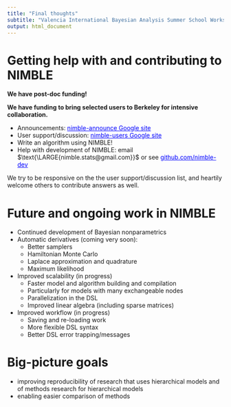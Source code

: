 ```yaml
---
title: "Final thoughts"
subtitle: "Valencia International Bayesian Analysis Summer School Workshop"
output: html_document
---
```


# Getting help with and contributing to NIMBLE

**We have post-doc funding!**

**We have funding to bring selected users to Berkeley for intensive collaboration.**

 - Announcements: <a href="https://groups.google.com/forum/#!forum/nimble-announce" target="_blank" style="color: blue">nimble-announce Google site</a>
 - User	support/discussion: <a href="https://groups.google.com/forum/#!forum/nimble-users" target="_blank" style="color: blue">nimble-users Google site</a>
 - Write an algorithm using NIMBLE!	
 - Help	with development of NIMBLE: email $\text{\LARGE{nimble.stats@gmail.com}}$ or see <a href="https://github.com/nimble-dev/nimble" target="_blank" style="color: blue">github.com/nimble-dev</a>

We try to be responsive on the the user support/discussion list, and heartily welcome others to contribute answers as well. 

# Future and ongoing work in NIMBLE

  - Continued development of Bayesian nonparametrics
  - Automatic derivatives (coming very soon):
    - Better samplers
    - Hamiltonian Monte Carlo
    - Laplace approximation and quadrature
    - Maximum likelihood
  - Improved scalability (in progress)
    - Faster model and algorithm building and compilation
    - Particularly for models with many exchangeable nodes
    - Parallelization in the DSL
    - Improved linear algebra (including sparse matrices)
  - Improved workflow (in progress)
    - Saving and re-loading work
    - More flexible DSL syntax
    - Better DSL error trapping/messages

# Big-picture goals

  - improving reproducibility of research that uses hierarchical models and of methods research for hierarchical models
  - enabling easier comparison of methods

